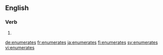 {{also|énumérâtes}}
==English==

===Verb===
{{head|en|verb form}}

# {{en-third-person singular of|enumerate}}

[[de:enumerates]]
[[fr:enumerates]]
[[ja:enumerates]]
[[fi:enumerates]]
[[sv:enumerates]]
[[vi:enumerates]]